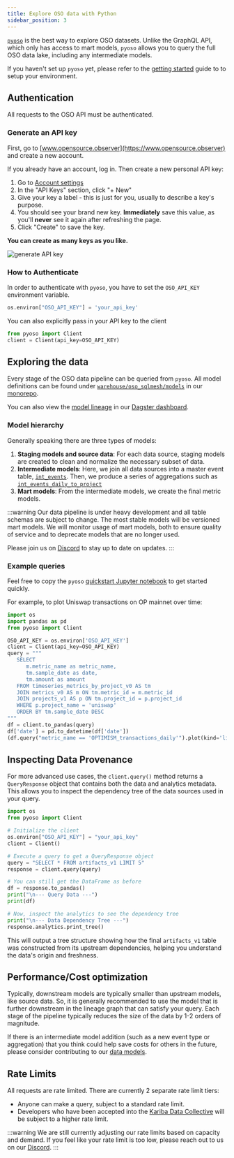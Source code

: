 ```yaml
---
title: Explore OSO data with Python
sidebar_position: 3
---
```


[`pyoso`](https://pypi.org/project/pyoso/) is the best way to explore OSO datasets.
Unlike the GraphQL API, which only has access to mart models,
`pyoso` allows you to query the full OSO data lake, including any intermediate models.

If you haven't set up `pyoso` yet, please refer to the
[getting started](../get-started/python.md)
guide to to setup your environment.

## Authentication

All requests to the OSO API must be authenticated.

### Generate an API key

First, go to [www.opensource.observer](https://www.opensource.observer) and create a new account.

If you already have an account, log in. Then create a new personal API key:

1. Go to [Account settings](https://www.opensource.observer/app/settings)
2. In the "API Keys" section, click "+ New"
3. Give your key a label - this is just for you, usually to describe a key's purpose.
4. You should see your brand new key. **Immediately** save this value, as you'll **never** see it again after refreshing the page.
5. Click "Create" to save the key.

**You can create as many keys as you like.**

![generate API key](./generate-api-key.png)

### How to Authenticate

In order to authenticate with `pyoso`, you have to set
the `OSO_API_KEY` environment variable.

```python
os.environ["OSO_API_KEY"] = 'your_api_key'
```

You can also explicitly pass in your API key to the client

```python
from pyoso import Client
client = Client(api_key=OSO_API_KEY)
```

## Exploring the data

Every stage of the OSO data pipeline can be queried from `pyoso`.
All model definitions can be found under
[`warehouse/oso_sqlmesh/models`](https://github.com/opensource-observer/oso/tree/main/warehouse/oso_sqlmesh/models)
in our
[monorepo](https://github.com/opensource-observer/oso).

You can also view the [model lineage](https://dagster.opensource.observer/assets/sqlmesh?view=folder) in our
[Dagster dashboard](https://dagster.opensource.observer/).

### Model hierarchy

Generally speaking there are three types of models:

1. **Staging models and source data**:
   For each data source, staging models are created to clean and normalize
   the necessary subset of data.
2. **Intermediate models**:
   Here, we join all data sources into a master event table,
   [`int_events`](https://models.opensource.observer/#!/model/model.opensource_observer.int_events).
   Then, we produce a series of aggregations such as
   [`int_events_daily_to_project`](https://models.opensource.observer/#!/model/model.opensource_observer.int_events_daily_to_project)
3. **Mart models**:
   From the intermediate models, we create the final metric models.

:::warning
Our data pipeline is under heavy development and all table schemas are subject to change.
The most stable models will be versioned mart models.
We will monitor usage of mart models, both to ensure quality of service
and to deprecate models that are no longer used.

Please join us on [Discord](https://www.opensource.observer/discord) to stay up to date on updates.
:::

### Example queries

Feel free to copy the `pyoso` 
[quickstart Jupyter notebook](https://github.com/opensource-observer/insights/blob/main/pyoso-quickstart.ipynb)
to get started quickly.

For example, to plot Uniswap transactions on OP mainnet over time:

```python
import os
import pandas as pd
from pyoso import Client

OSO_API_KEY = os.environ['OSO_API_KEY']
client = Client(api_key=OSO_API_KEY)
query = """
   SELECT 
      m.metric_name as metric_name,
      tm.sample_date as date,
      tm.amount as amount
   FROM timeseries_metrics_by_project_v0 AS tm
   JOIN metrics_v0 AS m ON tm.metric_id = m.metric_id
   JOIN projects_v1 AS p ON tm.project_id = p.project_id
   WHERE p.project_name = 'uniswap'
   ORDER BY tm.sample_date DESC
"""
df = client.to_pandas(query)
df['date'] = pd.to_datetime(df['date'])
(df.query("metric_name == 'OPTIMISM_transactions_daily'").plot(kind='line', x='date', y='amount'))
```

## Inspecting Data Provenance

For more advanced use cases, the `client.query()` method returns a `QueryResponse` object that contains both the data and analytics metadata. This allows you to inspect the dependency tree of the data sources used in your query.

```python
import os
from pyoso import Client

# Initialize the client
os.environ["OSO_API_KEY"] = "your_api_key"
client = Client()

# Execute a query to get a QueryResponse object
query = "SELECT * FROM artifacts_v1 LIMIT 5"
response = client.query(query)

# You can still get the DataFrame as before
df = response.to_pandas()
print("\n--- Query Data ---")
print(df)

# Now, inspect the analytics to see the dependency tree
print("\n--- Data Dependency Tree ---")
response.analytics.print_tree()
```

This will output a tree structure showing how the final `artifacts_v1` table was constructed from its upstream dependencies, helping you understand the data's origin and freshness.


## Performance/Cost optimization

Typically, downstream models are typically smaller
than upstream models, like source data.
So, it is generally recommended to use the model
that is further downstream in the lineage graph
that can satisfy your query.
Each stage of the pipeline typically reduces the size of the data
by 1-2 orders of magnitude.

If there is an intermediate model addition
(such as a new event type or aggregation)
that you think could help save costs for others in the future,
please consider contributing to our
[data models](../contribute-models/sqlmesh).

## Rate Limits

All requests are rate limited. There are currently 2 separate rate limit tiers:

- Anyone can make a query, subject to a standard rate limit.
- Developers who have been accepted into the [Kariba Data Collective](https://www.kariba.network) will be subject to a higher rate limit.

:::warning
We are still currently adjusting our rate limits based on capacity and demand. If you feel like your rate limit is too low, please reach out to us on our [Discord](https://www.opensource.observer/discord).
:::
